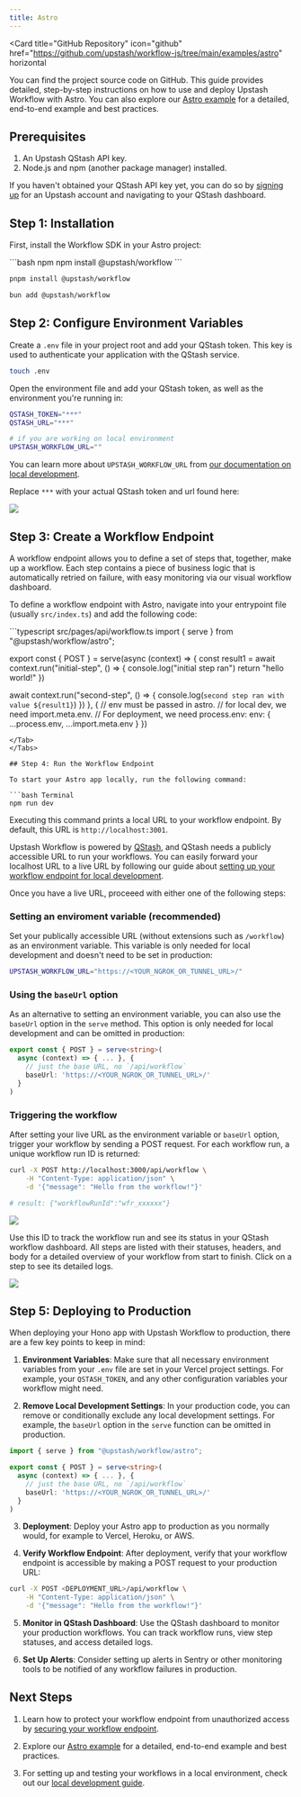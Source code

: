 ```yaml
---
title: Astro
---
```


<Card
  title="GitHub Repository"
  icon="github"
  href="https://github.com/upstash/workflow-js/tree/main/examples/astro"
  horizontal
>
  You can find the project source code on GitHub.
</Card>
This guide provides detailed, step-by-step instructions on how to use and deploy
Upstash Workflow with Astro. You can also explore our [Astro example](https://github.com/upstash/workflow-js/tree/main/examples/astro)
for a detailed, end-to-end example and best practices.

## Prerequisites

1. An Upstash QStash API key.
2. Node.js and npm (another package manager) installed.

If you haven't obtained your QStash API key yet, you can do so by [signing up](https://console.upstash.com/login) for an Upstash account and navigating to your QStash dashboard.

## Step 1: Installation

First, install the Workflow SDK in your Astro project:

<CodeGroup>
  ```bash npm
  npm install @upstash/workflow 
  ```

  ```bash pnpm
  pnpm install @upstash/workflow
  ```

  ```bash bun
  bun add @upstash/workflow
  ```
</CodeGroup>

## Step 2: Configure Environment Variables

Create a `.env` file in your project root and add your QStash token. This key is used to authenticate your application with the QStash service.

```bash Terminal
touch .env
```

Open the environment file and add your QStash token, as well as the environment you're running in:

```bash .env
QSTASH_TOKEN="***"
QSTASH_URL="***"

# if you are working on local environment
UPSTASH_WORKFLOW_URL=""
```

You can learn more about `UPSTASH_WORKFLOW_URL` from [our documentation on local development](https://upstash.com/docs/workflow/howto/local-development).

Replace `***` with your actual QStash token and url found here:

<Frame>
  <img src="/img/qstash-workflow/qstash_token.png" />
</Frame>

## Step 3: Create a Workflow Endpoint

A workflow endpoint allows you to define a set of steps that, together, make up a workflow. Each step contains a piece of business logic that is automatically retried on failure, with easy monitoring via our visual workflow dashboard.

To define a workflow endpoint with Astro, navigate into your entrypoint file (usually `src/index.ts`) and add the following code:

<Tabs>
<Tab title="Minimal example">
```typescript src/pages/api/workflow.ts
import { serve } from "@upstash/workflow/astro";


export const { POST } = serve<string>(async (context) => {
  const result1 = await context.run("initial-step", () => {
    console.log("initial step ran")
    return "hello world!"
  })

  await context.run("second-step", () => {
    console.log(`second step ran with value ${result1}`)
  })
}, {
  // env must be passed in astro.
  // for local dev, we need import.meta.env.
  // For deployment, we need process.env:
  env: {
    ...process.env,
    ...import.meta.env
  }
})

````
</Tab>
</Tabs>

## Step 4: Run the Workflow Endpoint

To start your Astro app locally, run the following command:

```bash Terminal
npm run dev
````

Executing this command prints a local URL to your workflow endpoint. By default, this URL is `http://localhost:3001`.

Upstash Workflow is powered by [QStash](/qstash/overall/getstarted), and QStash needs a publicly accessible URL to run your workflows. You can easily forward your localhost URL to a live URL by following our guide about [setting up your workflow endpoint for local development](/workflow/howto/local-development).

Once you have a live URL, proceeed with either one of the following steps:

### Setting an enviroment variable (recommended)

Set your publically accessible URL (without extensions such as `/workflow`) as an environment variable. This variable is only needed for local development and doesn't need to be set in production:

```bash .env
UPSTASH_WORKFLOW_URL="https://<YOUR_NGROK_OR_TUNNEL_URL>/"
```

### Using the `baseUrl` option

As an alternative to setting an environment variable, you can also use the `baseUrl` option in the `serve` method. This option is only needed for local development and can be omitted in production:

```typescript src/pages/api/workflow.ts
export const { POST } = serve<string>(
  async (context) => { ... }, {
    // just the base URL, no `/api/workflow`
    baseUrl: 'https://<YOUR_NGROK_OR_TUNNEL_URL>/'
  }
)
```

### Triggering the workflow


After setting your live URL as the environment variable or `baseUrl` option, trigger
your workflow by sending a POST request. For each workflow run, a unique workflow
run ID is returned:

```bash Terminal
curl -X POST http://localhost:3000/api/workflow \
    -H "Content-Type: application/json" \
    -d '{"message": "Hello from the workflow!"}'

# result: {"workflowRunId":"wfr_xxxxxx"}
```

<Frame>
  <img src="/img/qstash-workflow/hono_local_request.png" />
</Frame>

Use this ID to track the workflow run and see its status in your QStash workflow dashboard. All steps are listed with their statuses, headers, and body for a detailed overview of your workflow from start to finish. Click on a step to see its detailed logs.

<Frame>
  <img src="/img/qstash-workflow/dashboard.png" />
</Frame>

## Step 5: Deploying to Production

When deploying your Hono app with Upstash Workflow to production, there are a few key points to keep in mind:

1. **Environment Variables**: Make sure that all necessary environment variables from your `.env` file are set in your Vercel project settings. For example, your `QSTASH_TOKEN`, and any other configuration variables your workflow might need.

2. **Remove Local Development Settings**: In your production code, you can remove or conditionally exclude any local development settings. For example, the `baseUrl` option in the `serve` function can be omitted in production.

```typescript src/index.ts
import { serve } from "@upstash/workflow/astro";

export const { POST } = serve<string>(
  async (context) => { ... }, {
    // just the base URL, no `/api/workflow`
    baseUrl: 'https://<YOUR_NGROK_OR_TUNNEL_URL>/'
  }
)
```

3. **Deployment**: Deploy your Astro app to production as you normally would, for example to Vercel, Heroku, or AWS.

4. **Verify Workflow Endpoint**: After deployment, verify that your workflow endpoint is accessible by making a POST request to your production URL:

```bash Terminal
curl -X POST <DEPLOYMENT_URL>/api/workflow \
    -H "Content-Type: application/json" \
    -d '{"message": "Hello from the workflow!"}'
```

5. **Monitor in QStash Dashboard**: Use the QStash dashboard to monitor your production workflows. You can track workflow runs, view step statuses, and access detailed logs.

6. **Set Up Alerts**: Consider setting up alerts in Sentry or other monitoring tools to be notified of any workflow failures in production.

## Next Steps

1. Learn how to protect your workflow endpoint from unauthorized access by [securing your workflow endpoint](/workflow/howto/security).

2. Explore our [Astro example](https://github.com/upstash/workflow-js/tree/main/examples/astro) for a detailed, end-to-end example and best practices.

3. For setting up and testing your workflows in a local environment, check out our [local development guide](/workflow/howto/local-development).
